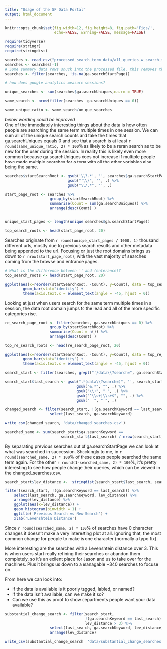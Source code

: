 ```yaml
---
title: "Usage of the SF Data Portal"
output: html_document
---
```


```r
knitr::opts_chunk$set(fig.width=12, fig.height=8, fig.path='Figs/',
                      echo=FALSE, warning=FALSE, message=FALSE)
```

```r
require(tidyverse)
require(stringr)
require(stringdist)
```

```r
searches <- read_csv("processed_search_term_data/all_queries_w_search_type.csv")
searches <- searches[-1]
# Some summary data rows snuck into the processed file, this removes them
searches <- filter(searches, !is.na(ga.searchStartPage))
```


```r
# how does google analytics measure sessions?

unique_searches <- sum(searches$ga.searchUniques,na.rm = TRUE)

same_search <- nrow(filter(searches, ga.searchUniques == 0))

same_unique_ratio <- same_search/unique_searches

```

_below wording could be improved_  
One of the immediately interesting things about the data is how often people
are searching the same term multiple times in one session. We can sum all of the 
unique search counts and take the times that ga.searchUniques equals 0 and see that
a search is at least `r round(same_unique_ratio, 2) * 100`% as likely to be a 
reran search as to be new for the user during the session. In reality this is 
likely even more common because ga.searchUniques
does not increase if multiple people have made multiple searches for a term with all the 
other variables also being the same.




```r
searches$startSearchRoot <- gsub('\\?.*', '', searches$ga.searchStartPage) %>%
                            gsub("'\\/", '', .) %>%
                            gsub("\\/.*", '', .)

start_page_root <- searches %>%
                    group_by(startSearchRoot) %>%
                    summarise(Count = sum(ga.searchUniques)) %>%
                    arrange(desc(Count) )


unique_start_pages <- length(unique(searches$ga.searchStartPage)) 

top_search_roots <- head(start_page_root, 20) 

```

Searches originate from `r round(unique_start_pages / 1000, 1)` thousand 
different urls, mostly due to previous search results and other metadata being 
appended to the url. Focusing on just the root domains brings us
down to `r nrow(start_page_root)`, with the vast majority of searches coming
from the browse and entrance pages. 

```r
# What is the difference between '' and (enterance)?
top_search_roots <- head(start_page_root, 20) 

ggplot(aes(x=reorder(startSearchRoot, -Count), y=Count), data = top_search_roots) +
        geom_bar(stat="identity") +
        theme(axis.text.x = element_text(angle = -45, hjust = 0))
```

Looking at just when users search for the same term multiple times in a session,
the data root domain jumps to the lead and all of the more specific categories 
rise.

```r

re_search_page_root <- filter(searches, ga.searchUniques == 0) %>%
                    group_by(startSearchRoot) %>%
                    summarise(Count = n()) %>%
                    arrange(desc(Count) )

top_re_search_roots <- head(re_search_page_root, 20) 

ggplot(aes(x=reorder(startSearchRoot, -Count), y=Count), data = top_re_search_roots) +
        geom_bar(stat="identity") +
        theme(axis.text.x = element_text(angle = -45, hjust = 0))
```

```r
search_start <- filter(searches, grepl("'/data\\?search=", ga.searchStartPage))

search_start$last_search <- gsub(".*(data\\?search=)", '', search_start$ga.searchStartPage) %>%
                                gsub("&.*", "", .) %>%
                                gsub("\\+", " ", .) %>%
                                gsub("^\\s+|\\s+$", "", .) %>%
                                gsub("  ", " ", .)

changed_search <- filter(search_start, !(ga.searchKeyword == last_search)) %>%
                    select(last_search, ga.searchKeyword)

write_csv(changed_search, 'data/changed_searches.csv')

searched_same <- sum(search_start$ga.searchKeyword == 
                         search_start$last_search) / nrow(search_start)
```

By separating previous searches out of ga.searchStartPage we can look at what
was searched in succession. Shockingly to me, in 
`r round(searched_same, 2) * 100 `% of these cases people searched the same 
term again. For the other `r round(1-searched_same, 2) * 100`%, it's pretty 
interesting to see how people change their queries, which can be
viewed in the changed_searches.csv.

```r
search_start$lev_distance <-  stringdist(search_start$last_search, search_start$ga.searchKeyword)

filter(search_start, !(ga.searchKeyword == last_search)) %>%
    select(last_search, ga.searchKeyword, lev_distance) %>%
    arrange(lev_distance) %>%
    ggplot(aes(x=lev_distance)) +
    geom_histogram(binwidth = 1) +
    ggtitle('Previous Search vs New Search') +
    xlab('Levenshtein Distance')

```

Since `r round(searched_same, 2) * 100 `% of searches have 0 character changes
it doesn't make a very interesting plot at all. Ignoring that, the most
common change for people to make is one character (normally a typo fix). 

More interesting are the searches with a Levenshtein distance over 3. This is 
when users start really refining their searches or abandon them completely, so
it's an exilent place for Jason and us to take over for the machines. Plus it
brings us down to a managable ~340 searches to focuse on. 

From here we can look into:

* If the data is available is it poorly tagged, labled, or named?
* If the data isn't available, can we make it so?
* Can we use this as proof to show departments people want your data available?

```r
substantial_change_search <- filter(search_start, 
                                    !(ga.searchKeyword == last_search) &
                                    lev_distance > 3) %>%
                    select(last_search, ga.searchKeyword, lev_distance) %>%
                    arrange(lev_distance)

write_csv(substantial_change_search, 'data/substantial_change_searches.csv')
```


